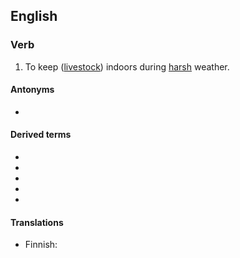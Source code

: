 ==English==

===Verb===
{{en-verb}}

# {{lb|en|transitive}} To keep ([[livestock]]) indoors during [[harsh]] weather.

====Antonyms====
* {{l|en|outwinter}}

====Derived terms====
* {{l|en|in-wintered}}<!--adjective-->
* {{l|en|in-wintering}}<!--noun-->
* {{l|en|inwinter}}<!--verb-->
* {{l|en|inwintered}}<!--adjective-->
* {{l|en|inwintering}}<!--noun-->

====Translations====
{{trans-top|to keep indoors}}
* Finnish: {{t|fi|[[pitää]] [[sisällä]]}}
{{trans-mid}}
{{trans-bottom}}